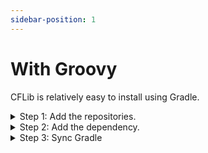 ```yaml
---
sidebar-position: 1
---
```



# With Groovy

CFLib is relatively easy to install using Gradle.

<details>
<summary>Step 1: Add the repositories.</summary>

In your root `build.gradle` file (`your-project/build.gradle`), find the `allprojects/repositories` block. It should look like this:

```groovy
allprojects {
    repositories {
        mavenCentral()
        google()
        jcenter()
    }
}
```

Add these lines to the end of the block:

```groovy
maven { url = 'https://jitpack.io/' }
maven { url = 'https://maven.brott.dev' }
```

It should now look like this:

```groovy
allprojects {
    repositories {
        mavenCentral()
        google()
        jcenter()

        maven { url = 'https://jitpack.io/' }
        maven { url = 'https://maven.brott.dev' }
    }
}
```
</details>

<details>
<summary>Step 2: Add the dependency.</summary>

In your `TeamCode/build.gradle` file, find the `dependencies` block. It should look something like this:

```groovy
dependencies {
    implementation project(':FtcRobotController')
    annotationProcessor files('lib/OpModeAnnotationProcessor.jar')
}
```

Add this line at the end of the block

```groovy
implementation 'com.github.AtomicRobotics3805:CFLib:0.0.2'
```

So it looks like this

```groovy
dependencies {
    implementation project(':FtcRobotController')
    annotationProcessor files('lib/OpModeAnnotationProcessor.jar')

    implementation 'com.github.AtomicRobotics3805:CFLib:0.0.2'
}
```

</details>

<details>
<summary>Step 3: Sync Gradle</summary>

<Tabs>
  <TabItem value="android-studio" label="With Android Studio" default>

  In the top right corner, press the `Sync Project with Gradle Files` button.

  ![Sync Gradle Android Studio Button](https://github.com/AtomicRobotics3805/CFLib/blob/main/Documentation/ANDROID_STUDIO_sync-gradle.png?raw=true)

  </TabItem>
  <TabItem value="intellij-idea" label="With Intellij IDEA">

  On the upper right toolbar, there should be a `Gradle` tab.

  ![Open Gradle Tab](https://github.com/AtomicRobotics3805/CFLib/blob/main/Documentation/IDEA_gradle-tab.png?raw=true)

  Then click the `Reload All Gradle Files` button.

  ![Reload All Gradle Files](https://github.com/AtomicRobotics3805/CFLib/blob/main/Documentation/IDEA_sync-gradle.png?raw=true)

  </TabItem>
</Tabs>
</details>